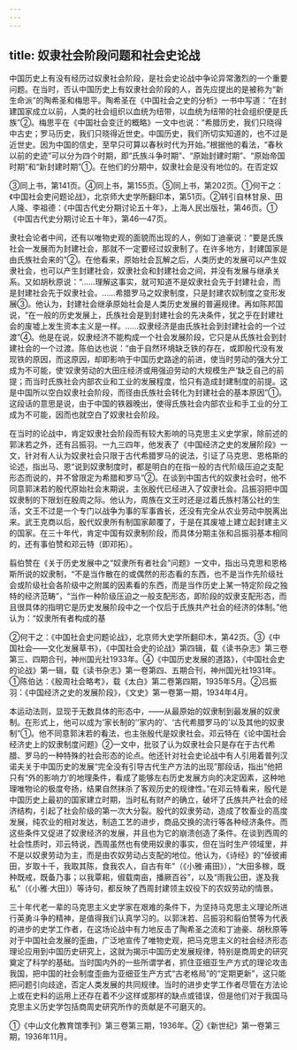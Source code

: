 ```yaml
---
---
---
```

title: 奴隶社会阶段问题和社会史论战
---



中国历史上有没有经历过奴隶社会阶段，是社会史论战中争论异常激烈的一个重要问题。在当时，否认中国历史上有奴隶社会阶段的人，首先应提出的是被称为“新生命派”的陶希圣和梅思平。陶希圣在《中国社会之史的分析》一书中写道：“在封建国家成立以前，人类的社会组织以血统为纽带，以血统为纽带的社会组织便是氏族”②。梅思平在《中国社会变迁的概略》一文中也说：“希腊历史，我们只晓得中古史；罗马历史，我们只晓得近世史。中国历史，我们所切实知道的，也不过是近世史。因为中国的信史，至早只可算以春秋时代为开始。”根据他的看法，“春秋以前的史迹”可以分为四个时期，即“氏族斗争时期”、“原始封建时期”、“原始帝国时期”和“新封建时期”①。在他们的分期中，奴隶社会是没有地位的。在否定奴

③同上书，第141页。④同上书，第155页。⑤同上书，第202页。①何干之：《中国社会吏问题论战》，北京师大史学所翻印本，第51页。②转引自林甘泉、田人隆、李祖德：《中国古代史分期讨论五十年》，上海人民出版社，第46页。①《中国古代史分期讨论五十年》，第46—47页。

隶社会论者中间，还有以唯物史观的面貌而出现的人，例如丁迪豪说：“要是氏族社会一发展而为封建社会，那就不一定要经过奴隶制了。在许多地方，封建国家是由氏族社会来的”②。在他看来，原始社会瓦解之后，人类历史的发展可以产生奴隶社会，也可以产生封建社会，奴隶社会和封建社会之间，并没有发展与继承关系。又如胡秋原说：“……理解这事实，就可知道不是奴隶社会先于封建社会，而是封建社会先于奴隶社会。……希腊罗马之奴隶制度，只是封建农奴制度之变形发展③。他认为，封建社会继承原始社会是人类历史发展的普遍规律。再如陈邦国说，“在一般的历史发展上，氏族社会是到封建社会的先决条件，犹之乎在封建社会的废墟上发生资本主义是一样。……奴隶经济是由氏族社会到封建社会的一个过渡”④。他是在说，奴隶经济不能构成一个社会发展阶段，它只是从氏族社会到封建社会的一个过渡。陈伯达也说：“由于自然环境缺乏铁的存在，或即殷代没有发现铁的原因，而这原因，却即影响于中国历史路途的前进，使当时劳动的强大分工成为不可能，使‘奴隶劳动的大田庄经济或用强迫劳动的大规模生产’缺乏自己的前提；而当时氏族社会内部农业和工业的发展程度，恰只有造成封建制度的前提。这是中国所以空白奴隶社会阶段，而径由氏族社会转化为封建社会的基本原因”①。这段话的意思是说，由于中国的铁器晚出，使得氏族社会内部农业和手工业的分工成为不可能，因而也就空白了奴隶社会阶段。

在当时的论战中，肯定奴隶社会阶段而有较大影响的马克思主义史学家，除前述的郭沫若之外，还有吕振羽。一九三四年，他发表了《中国经济之史的发展阶段》一文，针对有人认为奴隶社会只限于古代希腊罗马的说法，引证了马克思、恩格斯的论述，指出马、恩“说到奴隶制度时，都是明白的在指一般的古代阶级压迫之支配形态而说的，并不曾限定为希腊和罗马”②。在谈到中国古代的奴隶社会时，他不同意郭沫若的殷代原始社会末期说，主张殷代已经进入了奴隶社会。吕振羽把中国奴隶制的下限划在殷周之际。他认为，周族在文王时还是过着氏族村落公社的生活，文王不过是一个专门以战争为事的军事酋长，还没有完全从农业劳动中脱离出来。武王克商以后，殷代奴隶所有制国家颠覆了，于是在其废墟上建立起封建主义的国家。在三十年代，肯定中国有奴隶制阶段，而具体分期主张和吕振羽基本相同的，还有事伯赞和邓云特（即邓拓）。

翦伯赞在《关于历史发展中之“奴隶所有者社会”问题》一文中，指出马克思和恩格斯所说的奴隶制，“不是当作散在的或偶然的形态看的东西，也不是当作先阶级社会或阶级社会各阶级中之附属的因素看的东西，而是当作历史上某一特定阶段之独特的经济范畴”，“当作一种阶级压迫之一般支配形态，即阶段的奴隶支配形态，而且很具体的指明它是历史发展阶段中之一个仅后于氏族共产社会的经济的体制。”他认为：“奴隶所有者构成的基

②何干之：《中国社会史问题论战》，北京师大史学所翻印木，第42页。③《中国社会——文化发展草书》，《中国社会史的论战》第四辑，载《读书杂志》第三卷第三、四期合刊，神州国光社1933年。④《中国历史发展的道路》，《中国社会史的论战》第一辑，载《读书杂志》第一卷第四、五期合刊，神州国光社1931年。①陈伯达：《殷周社会略考》，载《太白》第二卷第四期，1935年5月。②吕振羽：《中国经济之史的发展阶段》，《文史》第一卷第一期，1934年4月。

本运动法则，显现于无数具体的形态中，——从最原始的奴隶制到最发展的奴隶制。在形式上，他可以成为‘家长制的’‘家内的’、‘古代希腊罗马的’以及其他的奴隶制”①。他不同意郭沫若的看法，也主张殷代是奴隶社会。邓云特在《论中国社会经济史上的奴隶制度问题》②一文中，批驳了认为奴隶社会只是存在于古代希腊、罗马的一种特殊的社会形态的论点。他还针对社会史论战中有人引用着普列汉诺夫关于中国历史的发展“完全没有引导古代生产方法的出现”那段话，指出“他把只有“外的影响力’的地理条件，看成了能够左右历史发展方向的决定因素，这种地理唯物论的极度夸扬，结果自然抹杀了客观历史的规律性。”在邓云特看来，殷代是中国历史上最初的国家建立时期，当时私有财产的确立，破坏了氏族共产社会的经济结构，引起了社会阶级的第一次大分裂。殷代的奴隶劳动，造成了牧畜业的高度发展，纯农业的相对发达，制造工艺的进步，商品交换的流行等各种经济条件。而这些条件又促进了奴隶经济的发展，并且也为它的崩溃创造了条件。在谈到西周的社会性质时，邓云特说，西周虽然也有使用奴隶的事实，但在当时生产领域里，并不是以奴隶劳动为主，而是由农奴劳动占支配的地位。他认为，《诗经》的“倬彼甫田，岁取十千，我取其陈，食我农人，自古有年”（《小雅·甫田》），“大田多稼，既种既戒，既备乃事；以我覃耜，俶载南亩，播厥百谷”，以及“雨我公田，遂及我私”（《小雅·大田》）等诗句，都反映了西周封建领主奴役下的农奴劳动的情景。

三十年代老一辈的马克思主义史学家在艰难的条件下，为坚持马克思主义理论所进行英勇斗争的精神，是值得我们认真学习的。以郭沫若、吕振羽和翦伯赞等为代表的进步的史学工作者，在这场论战中有力地反击了陶希圣之流和丁迪豪、胡秋原等对于中国社会发展的歪曲，广泛地宣传了唯物史观，把马克思主义的社会经济形态理论应用到中国历史研究上，这就为揭示中国历史发展规律，特别是商周史的研究奠定了科学的基础。当时国内外的一些所谓学者，抓住亚细亚生产方式的理论攻击我国，把中国的社会制度歪曲为亚细亚生产方式“古老格局”的“定期更新”，这只能把问题引向歧途，否定人类发展的共同规律。当时的进步史学工作者尽管在方法论上或在史料的运用上还存在着不少这样或那样的缺点或错误，但是他们对于我国马克思主义历史学包括商周史研究所作的贡献是不可磨灭的。

①《中山文化教育馆季刊》第三卷第三期，1936年。②《新世纪》第一卷第三期，1936年11月。